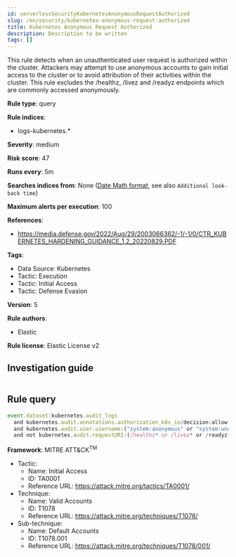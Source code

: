 ```yaml
---
id: serverlessSecurityKubernetesAnonymousRequestAuthorized
slug: /en/security/kubernetes-anonymous-request-authorized
title: Kubernetes Anonymous Request Authorized
description: Description to be written
tags: []
---
```


<div id="kubernetes-anonymous-request-authorized"></div>

This rule detects when an unauthenticated user request is authorized within the cluster. Attackers may attempt to use anonymous accounts to gain initial access to the cluster or to avoid attribution of their activities within the cluster. This rule excludes the /healthz, /livez and /readyz endpoints which are commonly accessed anonymously.

**Rule type**: query

**Rule indices**: 

* logs-kubernetes.*

**Severity**: medium

**Risk score**: 47

**Runs every**: 5m

**Searches indices from**: None ([Date Math format](((ref))/common-options.html#date-math), see also <DocLink id="serverlessSecurityRulesUiCreate" section="set-the-rules-schedule">`Additional look-back time`</DocLink>)

**Maximum alerts per execution**: 100

**References**: 

* https://media.defense.gov/2022/Aug/29/2003066362/-1/-1/0/CTR_KUBERNETES_HARDENING_GUIDANCE_1.2_20220829.PDF

**Tags**: 

* Data Source: Kubernetes
* Tactic: Execution
* Tactic: Initial Access
* Tactic: Defense Evasion

**Version**: 5

**Rule authors**: 

* Elastic

**Rule license**: Elastic License v2

## Investigation guide

```markdown

```

## Rule query

```js
event.dataset:kubernetes.audit_logs
  and kubernetes.audit.annotations.authorization_k8s_io/decision:allow
  and kubernetes.audit.user.username:("system:anonymous" or "system:unauthenticated" or not *)
  and not kubernetes.audit.requestURI:(/healthz* or /livez* or /readyz*)

```

**Framework**: MITRE ATT&CK<sup>TM</sup>

* Tactic:
    * Name: Initial Access
    * ID: TA0001
    * Reference URL: https://attack.mitre.org/tactics/TA0001/
* Technique:
    * Name: Valid Accounts
    * ID: T1078
    * Reference URL: https://attack.mitre.org/techniques/T1078/
* Sub-technique:
    * Name: Default Accounts
    * ID: T1078.001
    * Reference URL: https://attack.mitre.org/techniques/T1078/001/

